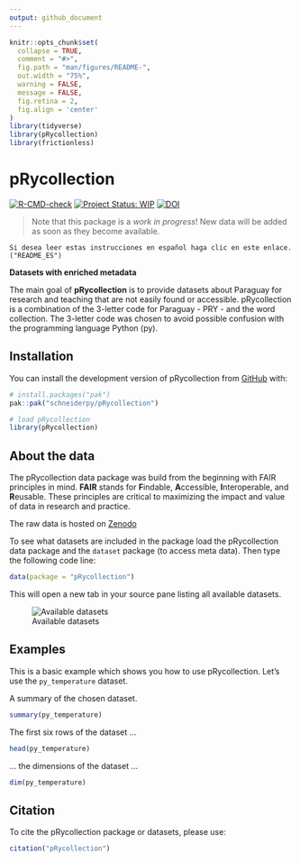 ```yaml
---
output: github_document
---
```


<!-- README.md is generated from README.Rmd. Please edit that file -->

```r
knitr::opts_chunk$set(
  collapse = TRUE,
  comment = "#>",
  fig.path = "man/figures/README-",
  out.width = "75%",
  warning = FALSE,
  message = FALSE,
  fig.retina = 2,
  fig.align = 'center'
)
library(tidyverse)
library(pRycollection)
library(frictionless)
```

# pRycollection

<!-- badges: start -->
[![R-CMD-check](https://github.com/schneiderpy/pRycollection/actions/workflows/R-CMD-check.yml/badge.svg)](https://github.com/schneiderpy/pRycollection/actions/workflows/R-CMD-check.yml)
[![Project Status: WIP](https://www.repostatus.org/badges/latest/wip.svg)](https://www.repostatus.org/#wip)
[![DOI](https://zenodo.org/badge/DOI/10.5281/zenodo.16744968.svg)](https://doi.org/10.5281/zenodo.16744968)

<!-- badges: end -->

> Note that this package is a *work in progress*! New data will be added
as soon as they become available.

`Si desea leer estas instrucciones en español haga clic en este enlace.("README_ES")`

**Datasets with enriched metadata**

The main goal of **pRycollection** is to provide datasets about Paraguay for
research and teaching that are not easily found or accessible. 
pRycollection is a combination of the 3-letter code for Paraguay - PRY - 
and the word collection. The 3-letter code was chosen to avoid possible
confusion with the programming language Python (py).



## Installation

You can install the development version of pRycollection from [GitHub](https://github.com/schneiderpy) with:

```r
# install.packages("pak")
pak::pak("schneiderpy/pRycollection")

# load pRycollection
library(pRycollection)
```

## About the data

The pRycollection data package was build from the beginning with FAIR
principles in mind. **FAIR** stands for **F**indable, **A**ccessible,
**I**nteroperable, and **R**eusable. These principles are critical to
maximizing the impact and value of data in research and practice.

The raw data is hosted on [Zenodo](https://doi.org/10.5281/zenodo.16729963)

To see what datasets are included in the package load the pRycollection
data package and the `dataset` package (to access meta data). Then type
the following code line:

```r
data(package = "pRycollection")
```

This will open a new tab in your source pane listing all available
datasets.

![Available datasets](man/figures/Pane_pRycollection_datasets.png)

## Examples

This is a basic example which shows you how to use pRycollection.
Let's use the `py_temperature` dataset.

A summary of the chosen dataset.

```r
summary(py_temperature)
```

The first six rows of the dataset ...

```r
head(py_temperature)
```

... the dimensions of the dataset ...

```r
dim(py_temperature)
```



## Citation

To cite the pRycollection package or datasets, please use:

```r
citation("pRycollection")
```



